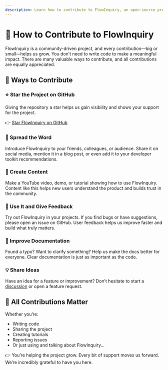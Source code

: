 ```yaml
---
description: Learn how to contribute to FlowInquiry, an open-source project. Follow the guidelines for setting up the environment, submitting pull requests, and collaborating with the community.
---
```


# 🤝 How to Contribute to FlowInquiry

FlowInquiry is a community-driven project, and every contribution—big or small—helps us grow. You don’t need to write code to make a meaningful impact. There are many valuable ways to contribute, and all contributions are equally appreciated.

## 🌟 Ways to Contribute

### ⭐ Star the Project on GitHub

Giving the repository a star helps us gain visibility and shows your support for the project.

👉 [Star FlowInquiry on GitHub](https://github.com/flowinquiry/flowinquiry)

### 📢 Spread the Word

Introduce FlowInquiry to your friends, colleagues, or audience. Share it on social media, mention it in a blog post, or even add it to your developer toolkit recommendations.

### 🎥 Create Content

Make a YouTube video, demo, or tutorial showing how to use FlowInquiry. Content like this helps new users understand the product and builds trust in the community.

### 🧪 Use It and Give Feedback

Try out FlowInquiry in your projects. If you find bugs or have suggestions, please open an issue on GitHub. User feedback helps us improve faster and build what truly matters.

### 📝 Improve Documentation

Found a typo? Want to clarify something? Help us make the docs better for everyone. Clear documentation is just as important as the code.

### 💡 Share Ideas

Have an idea for a feature or improvement? Don’t hesitate to start a [discussion](https://github.com/orgs/flowinquiry/discussions) or open a feature request.

## 💬 All Contributions Matter

Whether you’re:

- Writing code
- Sharing the project
- Creating tutorials
- Reporting issues
- Or just using and talking about FlowInquiry...

👉 You’re helping the project grow.
Every bit of support moves us forward. We’re incredibly grateful to have you here.
